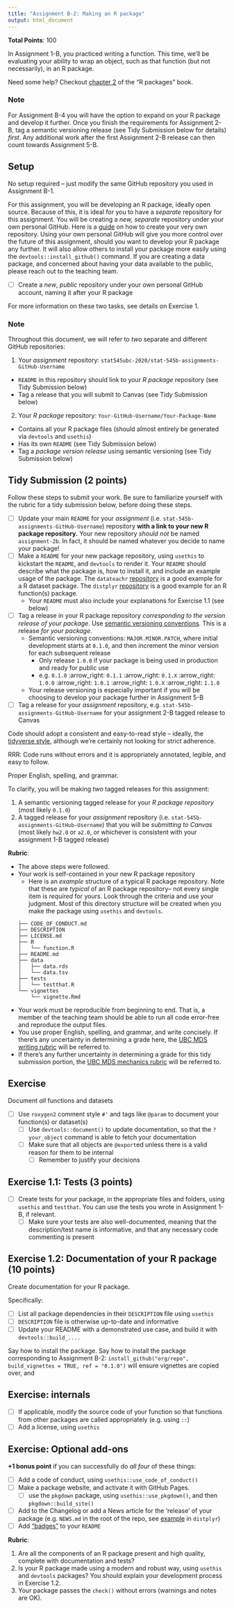 ```yaml
---
title: "Assignment B-2: Making an R package"
output: html_document
---
```


__Total Points__: 100

In Assignment 1-B, you practiced writing a function. This time, we'll be evaluating your ability to wrap an object, such as that function (but not necessarily), in an R package.

Need some help? Checkout [chapter 2](https://r-pkgs.org/whole-game.html) of the "R packages" book.

### Note

For Assignment B-4 you will have the option to expand on your R package and develop it further. Once you finish the requirements for Assignment 2-B, tag a semantic versioning release (see Tidy Submission below for details) _first_. Any additional work after the first Assignment 2-B release can then count towards Assignment 5-B.


## Setup

No setup required -- just modify the same GitHub repository you used in Assignment B-1. 

For this assignment, you will be developing an R package, ideally open source. Because of this, it is ideal for you to have a _separate_ repository for this assignment. You will be creating a _new, separate_ repository under your own personal GitHub. Here is a [guide](https://docs.github.com/en/free-pro-team@latest/github/getting-started-with-github/create-a-repo) on how to create your very own repository. Using your own personal GitHub will give you more control over the future of this assignment, should you want to develop your R package any further. It will also allow others to install your package more easily using the `devtools::install_github()` command. If you are creating a data package, and concerned about having your data available to the public, please reach out to the teaching team.

- [ ] Create a _new_, _public_ repository under your own personal GitHub account, naming it after your R package

For more information on these two tasks, see details on Exercise 1.

### Note

Throughout this document, we will refer to _two_ separate and different GitHub repositories:

1. Your _assignment_ repository: `stat545ubc-2020/stat-545b-assignments-GitHub-Username`
  - `README` in this repository should link to your _R package_ repository (see Tidy Submission below)
  - Tag a release that you will submit to Canvas (see Tidy Submission below)
2. Your _R package_ repository: `Your-GitHub-Username/Your-Package-Name`
  - Contains all your R package files (should almost entirely be generated via `devtools` and `usethis`)
  - Has its own `README` (see Tidy Submission below)
  - Tag a _package version release_ using semantic versioning (see Tidy Submission below)

## Tidy Submission (2 points)

Follow these steps to submit your work. Be sure to familiarize yourself with the rubric for a tidy submission below, before doing these steps.

- [ ] Update your main `README` for your _assignment_ (i.e. `stat-545b-assignments-GitHub-Username`) repository **with a link to your new R package repository.** Your new repository _should not_ be named `assignment-2b`. In fact, it should be named whatever you decide to name your package!
- [ ] Make a `README` for your new package repository, using `usethis` to kickstart the `README`, and `devtools` to render it. Your `README` should describe what the package is, how to install it, and include an example usage of the package. The `datateachr` [repository](https://github.com/UBC-MDS/datateachr/blob/master/README.md) is a good example for a R dataset package. The `distplyr` [repository](https://github.com/vincenzocoia/distplyr/blob/master/README.md) is a good example for an R function(s) package.
  - Your `README` must also include your explanations for Exercise 1.1 (see below)
- [ ] Tag a release in your R package repository _corresponding to the version release of your package_. Use [semantic versioning conventions](https://semver.org). This is a release _for your package_.
  - Semantic versioning conventions: `MAJOR.MINOR.PATCH`, where initial development starts at `0.1.0`, and then increment the minor version for each subsequent release
    - Only release `1.0.0` if your package is being used in production and ready for public use
    - e.g. `0.1.0` :arrow_right: `0.1.1` :arrow_right: `0.1.X` :arrow_right: `1.0.0` :arrow_right: `1.0.1` :arrow_right: `1.0.X` :arrow_right: `1.1.0`
  - Your release versioning is especially important if you will be choosing to develop your package further in Assignment 5-B
- [ ] Tag a release for your _assignment_ repository, e.g. `stat-545b-assignments-GitHub-Username` for your assignment 2-B tagged release to Canvas

Code should adopt a consistent and easy-to-read style -- ideally, the [tidyverse style](https://style.tidyverse.org/), although we're certainly not looking for strict adherence. 

RRR: Code runs without errors and it is appropriately annotated, legible, and easy to follow.

Proper English, spelling, and grammar. 

To clarify, you will be making _two_ tagged releases for this assignment:

1. A semantic versioning tagged release for your _R package repository_ (most likely `0.1.0`)
1. A tagged release for your _assignment_ repository (i.e. `stat-545b-assignments-GitHub-Username`) that you will be _submitting to Canvas_ (most likely `hw2.0` or `a2.0`, or whichever is consistent with your assignment 1-B tagged release)

**Rubric**:

- The above steps were followed.
- Your work is self-contained in your new R package repository
  - Here is an _example_ structure of a typical R package repository. Note that these are _typical_ of an R package repository-- not every single item is _required_ for yours. Look through the criteria and use your judgment. Most of this directory structure will be created when you make the package using `usethis` and `devtools`.
  
  ```
  ├── CODE_OF_CONDUCT.md
  ├── DESCRIPTION
  ├── LICENSE.md
  ├── R
  │   └── function.R
  ├── README.md
  ├── data
  │   ├── data.rds
  │   └── data.tsv
  ├── tests
  │   └── testthat.R
  └── vignettes
      └── vignette.Rmd
    ```
    
- Your work must be reproducible from beginning to end. That is, a member of the teaching team should be able to run all code error-free and reproduce the output files.
- You use proper English, spelling, and grammar, and write concisely. If there's any uncertainty in determining a grade here, the [UBC MDS writing rubric](https://github.com/UBC-MDS/public/blob/master/rubric/rubric_writing.md) will be referred to.
- If there's any further uncertainty in determining a grade for this tidy submission portion, the [UBC MDS mechanics rubric](https://github.com/UBC-MDS/public/blob/master/rubric/rubric_mech.md) will be referred to.


## Exercise

Document _all_ functions and datasets

- [ ] Use `roxygen2` comment style `#'` and tags like `@param` to document your function(s) or dataset(s)
  - [ ] Use `devtools::document()` to update documentation, so that the `?your_object` command is able to fetch your documentation
  - [ ] Make sure that all objects are `@export`ed unless there is a valid reason for them to be internal
      - [ ] Remember to justify your decisions

## Exercise 1.1: Tests (3 points)

- [ ] Create tests for your package, in the appropriate files and folders, using `usethis` and `testthat`. You can use the tests you wrote in Assignment 1-B, if relevant.
  - [ ] Make sure your tests are also well-documented, meaning that the description/test name is informative, and that any necessary code commenting is present

## Exercise 1.2: Documentation of your R package (10 points)

Create documentation for your R package.

Specifically:

- [ ] List all package dependencies in their `DESCRIPTION` file using `usethis`
- [ ] `DESCRIPTION` file is otherwise up-to-date and informative
- [ ] Update your README with a demonstrated use case, and build it with `devtools::build_....`

Say how to install the package. Say how to install the package corresponding to Assignment B-2: `install_github("org/repo", build_vignettes = TRUE, ref = "0.1.0")` will ensure vignettes are copied over, and 

## Exercise: internals

- [ ] If applicable, modify the source code of your function so that functions from other packages are called appropriately (e.g. using `::`)
- [ ] Add a license, using `usethis`

## Exercise: Optional add-ons

__+1 bonus point__ if you can successfully do _all four_ of these things:

- [ ] Add a code of conduct, using `usethis::use_code_of_conduct()`
- [ ] Make a package website, and activate it with GitHub Pages.
  - [ ] use the `pkgdown` package, using `usethis::use_pkgdown()`, and then `pkgdown::build_site()`
- [ ] Add to the Changelog or add a News article for the 'release' of your package (e.g. `NEWS.md` in the root of the repo, see [example](https://github.com/vincenzocoia/distplyr/blob/master/NEWS.md) in `distplyr`)
- [ ] Add ["badges"](https://cran.r-project.org/web/packages/badgecreatr/vignettes/all_badges.html) to your `README`

**Rubric**: 

1. Are all the components of an R package present and high quality, complete with documentation and tests?
1. Is your R package made using a modern and robust way, using `usethis` and `devtools` packages? You should explain your development process in Exercise 1.2.
1. Your package passes the `check()` without errors (warnings and notes are OK).